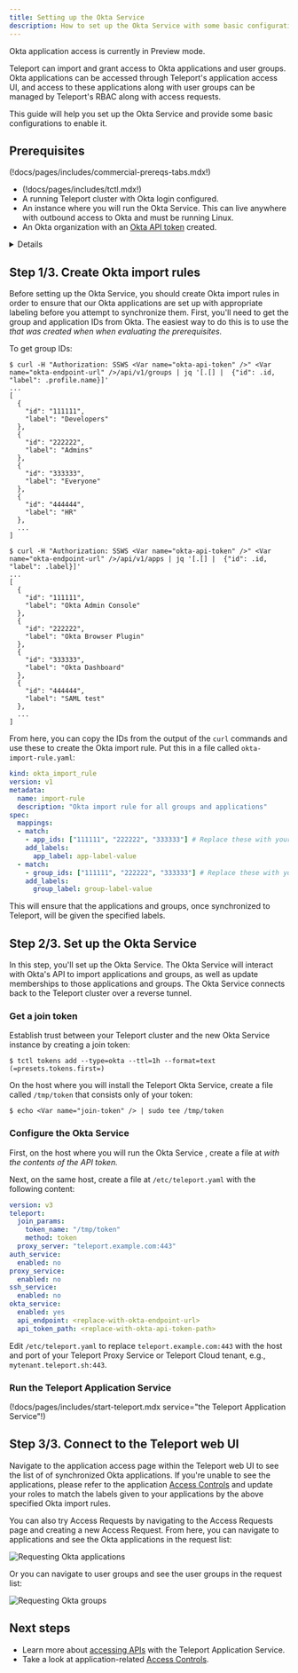 ```yaml
---
title: Setting up the Okta Service
description: How to set up the Okta Service with some basic configurations
---
```


<Admonition type="warning" title="Preview">
Okta application access is currently in Preview mode.
</Admonition>

Teleport can import and grant access to Okta applications and user groups. Okta applications
can be accessed through Teleport's application access UI, and access to these applications along
with user groups can be managed by Teleport's RBAC along with access requests.

This guide will help you set up the Okta Service and provide some basic
configurations to enable it.

## Prerequisites

(!docs/pages/includes/commercial-prereqs-tabs.mdx!)

- (!docs/pages/includes/tctl.mdx!)
- A running Teleport cluster with Okta login configured.
- An instance where you will run the Okta Service. This can live anywhere
  with outbound access to Okta and must be running Linux.
- An Okta organization with an [Okta API token](https://developer.okta.com/docs/guides/create-an-api-token) created.

<Details title="Okta API token permissions">

Okta API tokens inherit the permissions of the user who created them. These can
be controlled by using [custom admin roles](https://help.okta.com/en-us/Content/Topics/Security/custom-admin-role/about-creating-custom-admin-roles.htm)
and assigning them to a user who will then create the API token. We recommend
creating a user dedicated to the Teleport Okta API service to manage this token.

The permissions required are:

### User permissions

- View users and their details
- Edit users' group membership
- Edit users' application assignments

### Group permissions

- View groups and their details
- Manage group membership

### Application permissions

- View applications and their details
- Edit application's user assignments

Additionally, the resource set associated with the target user must have unconstrained
access to Users, Applications, and Groups.

One caveat here is that it's impossible to assign API token creation permissions to a
custom role. However, the Okta built in role "Group Membership Admin" has permissions
to create an API token. See more information about built in roles
[here](https://help.okta.com/en-us/Content/Topics/Security/administrators-admin-comparison.htm).

</Details>

## Step 1/3. Create Okta import rules

Before setting up the Okta Service, you should create Okta import rules in order
to ensure that our Okta applications are set up with appropriate labeling before
you attempt to synchronize them. First, you'll need to get the group and application
IDs from Okta. The easiest way to do this is to use the <Var name="okta-api-token" />
that was created when when evaluating the prerequisites.

To get group IDs:

```code
$ curl -H "Authorization: SSWS <Var name="okta-api-token" />" <Var name="okta-endpoint-url" />/api/v1/groups | jq '[.[] |  {"id": .id, "label": .profile.name}]'
...
[
  {
    "id": "111111",
    "label": "Developers"
  },
  {
    "id": "222222",
    "label": "Admins"
  },
  {
    "id": "333333",
    "label": "Everyone"
  },
  {
    "id": "444444",
    "label": "HR"
  },
  ...
]
```

```code
$ curl -H "Authorization: SSWS <Var name="okta-api-token" />" <Var name="okta-endpoint-url" />/api/v1/apps | jq '[.[] |  {"id": .id, "label": .label}]'
...
[
  {
    "id": "111111",
    "label": "Okta Admin Console"
  },
  {
    "id": "222222",
    "label": "Okta Browser Plugin"
  },
  {
    "id": "333333",
    "label": "Okta Dashboard"
  },
  {
    "id": "444444",
    "label": "SAML test"
  },
  ...
]
```

From here, you can copy the IDs from the output of the `curl` commands and use
these to create the Okta import rule. Put this in a file called `okta-import-rule.yaml`:

```yaml
kind: okta_import_rule
version: v1
metadata:
  name: import-rule
  description: "Okta import rule for all groups and applications"
spec:
  mappings:
  - match:
    - app_ids: ["111111", "222222", "333333"] # Replace these with your Okta application IDs.
    add_labels:
      app_label: app-label-value
  - match:
    - group_ids: ["111111", "222222", "333333"] # Replace these with your Okta group IDs.
    add_labels:
      group_label: group-label-value
```

This will ensure that the applications and groups, once synchronized to Teleport,
will be given the specified labels.

## Step 2/3. Set up the Okta Service

In this step, you'll set up the Okta Service. The Okta Service will interact with Okta's
API to import applications and groups, as well as update memberships to those applications
and groups. The Okta Service connects back to the Teleport cluster over a reverse tunnel.

### Get a join token

Establish trust between your Teleport cluster and the new Okta Service
instance by creating a join token:

```code
$ tctl tokens add --type=okta --ttl=1h --format=text
(=presets.tokens.first=)
```

On the host where you will install the Teleport Okta Service, create a
file called `/tmp/token` that consists only of your token:

```code
$ echo <Var name="join-token" /> | sudo tee /tmp/token
```

### Configure the Okta Service

First, on the host where you will run the Okta Service , create a file at
<Var name="okta-api-token-path" /> with the contents of the API token.

Next, on the same host, create a file at `/etc/teleport.yaml` with the
following content:

```yaml
version: v3
teleport:
  join_params:
    token_name: "/tmp/token"
    method: token
  proxy_server: "teleport.example.com:443"
auth_service:
  enabled: no
proxy_service:
  enabled: no
ssh_service:
  enabled: no
okta_service:
  enabled: yes
  api_endpoint: <replace-with-okta-endpoint-url>
  api_token_path: <replace-with-okta-api-token-path>
```

Edit `/etc/teleport.yaml` to replace `teleport.example.com:443` with the host
and port of your Teleport Proxy Service or Teleport Cloud tenant, e.g.,
`mytenant.teleport.sh:443`.

### Run the Teleport Application Service

(!docs/pages/includes/start-teleport.mdx service="the Teleport Application Service"!)

## Step 3/3. Connect to the Teleport web UI

Navigate to the application access page within the Teleport web UI to see the list of
of synchronized Okta applications. If you're unable to see the applications, please refer
to the application [Access Controls](../controls.mdx) and update your roles to match the
labels given to your applications by the above specified Okta import rules.

You can also try Access Requests by navigating to the Access Requests page and creating
a new Access Request. From here, you can navigate to applications and see the Okta
applications in the request list:

![Requesting Okta applications](../../../img/application-access/okta/okta-application-access-request.png)

Or you can navigate to user groups and see the user groups in the request list:

![Requesting Okta groups](../../../img/application-access/okta/okta-user-group-access-request.png)

## Next steps

- Learn more about [accessing APIs](../guides/api-access.mdx) with the Teleport
  Application Service.
- Take a look at application-related [Access Controls](../controls.mdx).
